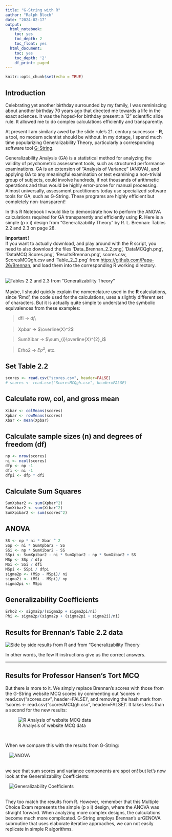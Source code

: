 ```yaml
---
title: "G-String with R"
author: "Ralph Bloch"
date: "2024-02-17"
output:
  html_notebook:
    toc: yes
    toc_depth: 2
    toc_float: yes
  html_document:
    toc: yes
    toc_depth: '2'
    df_print: paged
---
```


```r
knitr::opts_chunk$set(echo = TRUE)
```

## Introduction {#sec-introduction}

Celebrating yet another birthday surrounded by my family, I was reminiscing about another birthday 70 years ago that directed me towards a life in the exact sciences. It was the hoped-for birthday present: a 12" scientific slide rule. It allowed me to do complex calculations efficiently and transparently.

At present I am similarly awed by the slide rule's 21. century successor - **R**, a tool, no modern scientist should be without. In my dotage, I spend much time popularizing Generalizability Theory, particularly a corresponding software tool [G-String](https://github.com/G-String-Legacy/GS_MV).

Generalizability Analysis (GA) is a statistical method for analyzing the validity of psychometric assessment tools, such as structured performance examinations. GA is an extension of "Analysis of Variance" (ANOVA), and applying GA to any meaningful examination or test examining a non-trivial group of subjects, could involve hundreds, if not thousands of arithmetic operations and thus would be highly error-prone for manual processing. Almost universally, assessment practitioners today use specialized software tools for GA, such as G-String. These programs are highly efficient but completely non-transparent!

In this R Notebook I would like to demonstrate how to perform the ANOVA calculations required for GA transparently and efficiently using **R**. Here is a simple (p x i) design from "Generalizability Theory" by R. L. Brennan: Tables 2.2 and 2.3 on page 28.

**Important !**\
If you want to actually download, and play around with the R script, you need to also download the files 'Data_Brennan_2.2.png', 'DataMCQgh.png', 'DataMCQ Scores.png', 'ResultsBrennan.png', scores.csv, ScoresMCQgh.csv and 'Table_2_2.png' from <https://github.com/Papa-26/Brennan>, and load them into the corresponding R working directory.

\pagebreak

<br/> ![Tables 2.2 and 2.3 from "Generalizability Theory"](Table_2_2.png) <br/><br/> Maybe, I should quickly explain the nomenclature used in the **R** calculations, since 'Rmd', the code used for the calculations, uses a slightly different set of characters. But it is actually quite simple to understand the symbolic equivalences from these examples:

> dfi -\> $df_{i}$

> Xpbar -\> $\overline{X}^2$

> SumXibar -\> $\sum_{i}\overline{X}^{2}_i$

> Erho2 -\> $E\rho^{2}$, etc.

## Set Table 2.2 {#sec-set-table-2.2}

```r
scores <- read.csv("scores.csv", header=FALSE)
# scores <- read.csv("ScoresMCQgh.csv", header=FALSE)
```

## Calculate row, col, and gross mean

```r
Xibar <- colMeans(scores)
Xpbar <- rowMeans(scores)
Xbar <- mean(Xpbar)
```

## Calculate sample sizes (n) and degrees of freedom (df)

```r
np <- nrow(scores)
ni <- ncol(scores)
dfp <- np -1
dfi <- ni -1
dfpi <- dfp * dfi
```

## Calculate Sum Squares

```r
SumXpbar2 <- sum(Xpbar^2)
SumXibar2 <- sum(Xibar^2)
SumXpibar2 <- sum(scores^2)
```

## ANOVA

```r
SS <- np * ni * Xbar ^ 2
SSp <- ni * SumXpbar2 - SS
SSi <- np * SumXibar2 - SS
SSpi <- SumXpibar2 - ni * SumXpbar2 - np * SumXibar2 + SS
MSp <- SSp / dfp
MSi <- SSi / dfi
MSpi <- SSpi / dfpi
sigma2p <- (MSp - MSpi)/ ni
sigma2i <- (MSi - MSpi)/ np
sigma2pi <- MSpi
```

## Generalizability Coefficients

```r
Erho2 <- sigma2p/(sigma2p + sigma2pi/ni)
Phi <- sigma2p/(sigma2p + (sigma2pi + sigma2i)/ni)
```

\pagebreak

## Results for Brennan's Table 2.2 data

![Side by side results from R and from "Generalizability Theory](ResultsBrennan.png) <br>

In other words, the few R instructions give us the correct answers.

------------------------------------------------------------------------

\newpage

## Results for Professor Hansen's Tort MCQ

But there is more to it. We simply replace Brennan's scores with those from the G-String website MCQ scores by commenting out 'scores \<- read.csv("scores.csv", header=FALSE)', and removing the hash mark from 'scores \<- read.csv("scoresMCQgh.csv", header=FALSE)'. It takes less than a second for the new results:

![R Analysis of website MCQ data](DataMCQgh.png)

<br>

When we compare this with the results from G-String:

|    ![ANOVA](ANOVA.png)

<br> we see that sum scores and variance components are spot on! but let's now look at the Generalizability Coefficients:

|    ![Generalizability Coefficients](GC.png)

<br> They too match the results from R. However, remember that this Multiple Choice Exam represents the simple (p x i) design, where the ANOVA was straight forward. When analyzing more complex designs, the calculations become much more complicated. G-String employs Brennan's urGENOVA subroutine that uses elaborate iterative approaches, we can not easily replicate in simple R algorithms.
